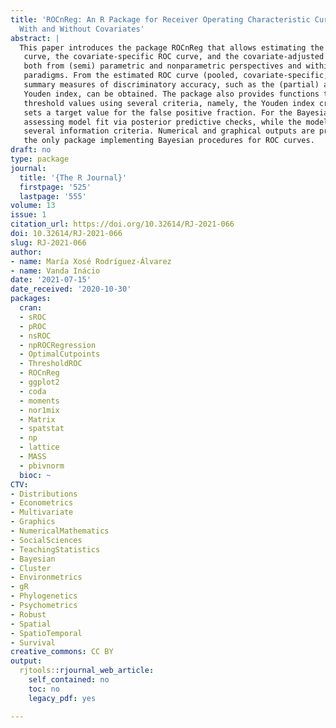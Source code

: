 ```yaml
---
title: 'ROCnReg: An R Package for Receiver Operating Characteristic Curve Inference
  With and Without Covariates'
abstract: |
  This paper introduces the package ROCnReg that allows estimating the pooled ROC
   curve, the covariate-specific ROC curve, and the covariate-adjusted ROC curve by different methods,
   both from (semi) parametric and nonparametric perspectives and within Bayesian and frequentist
   paradigms. From the estimated ROC curve (pooled, covariate-specific, or covariate-adjusted), several
   summary measures of discriminatory accuracy, such as the (partial) area under the ROC curve and the
   Youden index, can be obtained. The package also provides functions to obtain ROC-based optimal
   threshold values using several criteria, namely, the Youden index criterion and the criterion that
   sets a target value for the false positive fraction. For the Bayesian methods, we provide tools for
   assessing model fit via posterior predictive checks, while the model choice can be carried out via
   several information criteria. Numerical and graphical outputs are provided for all methods. This is
   the only package implementing Bayesian procedures for ROC curves.
draft: no
type: package
journal:
  title: '{The R Journal}'
  firstpage: '525'
  lastpage: '555'
volume: 13
issue: 1
citation_url: https://doi.org/10.32614/RJ-2021-066
doi: 10.32614/RJ-2021-066
slug: RJ-2021-066
author:
- name: María Xosé Rodríguez-Álvarez
- name: Vanda Inácio
date: '2021-07-15'
date_received: '2020-10-30'
packages:
  cran:
  - sROC
  - pROC
  - nsROC
  - npROCRegression
  - OptimalCutpoints
  - ThresholdROC
  - ROCnReg
  - ggplot2
  - coda
  - moments
  - nor1mix
  - Matrix
  - spatstat
  - np
  - lattice
  - MASS
  - pbivnorm
  bioc: ~
CTV:
- Distributions
- Econometrics
- Multivariate
- Graphics
- NumericalMathematics
- SocialSciences
- TeachingStatistics
- Bayesian
- Cluster
- Environmetrics
- gR
- Phylogenetics
- Psychometrics
- Robust
- Spatial
- SpatioTemporal
- Survival
creative_commons: CC BY
output:
  rjtools::rjournal_web_article:
    self_contained: no
    toc: no
    legacy_pdf: yes

---
```

